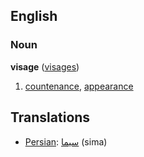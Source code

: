 ==English==
===Noun===
'''visage''' ([[visages]])

#[[countenance]], [[appearance]]

==Translations==

* [[Persian]]: [[سیما]] (sima)